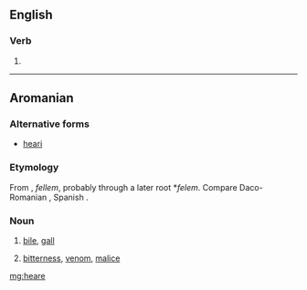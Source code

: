 ==English==

===Verb===
{{head|en|verb}}

# {{obsolete spelling of|hear}}

----

==Aromanian==

===Alternative forms===
* [[heari]]

===Etymology===
From {{etyl|la|rup}} {{term|fel|lang=la}}, ''fellem'', probably through a later root *''felem''. Compare Daco-Romanian {{term|fiere|lang=ro}}, Spanish {{term|hiel|lang=es}}.

===Noun===
{{head|rup|noun}}

# [[bile]], [[gall]]
# {{context|figurative|lang=rup}} [[bitterness]], [[venom]], [[malice]]

[[mg:heare]]